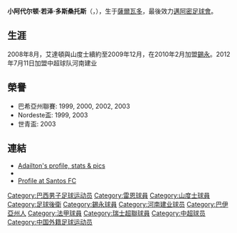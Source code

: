 {{Unreferenced|time=2022-02-12T08:58:43+00:00}}
{{noteta
|G1=足球
|G2=意甲
|T=zh-hans:小阿代尔顿·若泽·多斯桑托斯; zh-hk:小艾達頓·荷西·杜斯·山度士;
|1=zh-hans:小阿代尔顿·若泽·多斯桑托斯; zh-hk:小艾達頓·荷西·杜斯·山度士;
|2=zh-hans:阿代尔顿; zh-hk:艾達頓;
}}
{{Football player infobox 
| playername = 艾達頓
| fullname = Adaílton José dos Santos Filho
| height = {{height|m=1.90}}
| dateofbirth = {{birth date and age|1983|04|14|df=y}} 
| cityofbirth = [[薩爾瓦多_(巴西)|薩爾瓦多]] 
| countryofbirth = [[巴西|巴西]] 
| currentclub  =  [[河南建业|河南建业]] 
| clubnumber = 
| position = [[後衛_(足球)|後衛]]
| youthyears = 1998-99
| youthclubs = [[维多利亚体育俱乐部|維多利亞]] 
| years1 =  2002–2004 
| years2 =  2004–2006 
| years3 =  2006 
| years4 =  2007–2010 
| years5 =  2010–2012
| years6 =  2012
| years7 =  2013–2014
| years8 =  2013–2014
| years9 =  2014
| years10 =  2015
| years11 =  2016
| clubs1 =   [[维多利亚体育俱乐部|维多利亚]]  
| clubs2 =  [[雷恩足球俱乐部|雷恩]]  
| clubs3 =  [[:en:Central_Español|Central Español]]
| clubs4 =  [[桑托斯足球俱乐部|桑托斯]] 
| clubs5 =  [[錫永足球俱樂部|錫永]]
| clubs6 =  [[洛阳龙门足球俱乐部|河南建业]]
| clubs7 =  [[錫永足球俱樂部|錫永]]
| clubs8 = → [[基亚索足球会|基亚索]] (外借)
| clubs9 =  [[巴伊亚竞技俱乐部|巴伊亚]]
| clubs10 =  [[芝加哥火焰足球會|芝加哥火焰]]
| clubs11 =  [[邁阿密足球會|邁阿密足球會]]
| caps1 =   36   
| caps2 =   42  
| caps3 =   3
| caps4 =   50  
| caps5 =   66
| caps6 =   15
| caps7 =   14
| caps8 =   26
| caps9 =   4
| caps10 =  19
| caps11 =  16
| goals1 =  4
| goals2 =  0  
| goals3 =  0
| goals4 =  3 
| goals5 =  3 
| goals6 =  0 
| goals7 =  1 
| goals8 =  2 
| goals9 =  0
| goals10 =  1
| goals11 =  0    
}}

'''小阿代尔顿·若泽·多斯桑托斯'''（{{lang-pt|Adaílton José dos Santos Filho}}，{{bd|1983年|4月14日|catidx=Adaílton José dos Santos Filho}}），生于[[薩爾瓦多_(巴西)|薩爾瓦多]]，最後效力[[邁阿密足球會|邁阿密足球會]]。

==生涯==
2008年8月，艾達頓與山度士續約至2009年12月，在2010年2月加盟[[錫永足球俱樂部|錫永]]。2012年7月11日加盟中超球队河南建业

== 榮譽 ==
* 巴希亞州聯賽: 1999, 2000, 2002, 2003
* Nordeste盃: 1999, 2003
* 世青盃: 2003

== 連結 ==
* [https://web.archive.org/web/20110722081945/http://www.stade-rennais-online.com/Adailton.html Adailton's profile, stats & pics]
*{{lfpfr|108216|Adailton}}
*[https://web.archive.org/web/20090312010453/http://santos.globo.com/futebol_jogador.php?cod=431 Profile at Santos FC] {{pt icon}}

{{2012年中超分类名单河南}}{{巴西人物小作品}}{{足球运动员小作品}}
{{DEFAULTSORT:Adailton Jose dos Santos Filho}}
[[Category:巴西男子足球运动员|Category:巴西男子足球运动员]]
[[Category:雷恩球員|Category:雷恩球員]]
[[Category:山度士球員|Category:山度士球員]]
[[Category:足球後衛|Category:足球後衛]]
[[Category:錫永球員|Category:錫永球員]]
[[Category:河南建业球员|Category:河南建业球员]]
[[Category:巴伊亞州人|Category:巴伊亞州人]]
[[Category:法甲球員|Category:法甲球員]]
[[Category:瑞士超聯球員|Category:瑞士超聯球員]]
[[Category:中超球员|Category:中超球员]]
[[Category:中国外籍足球运动员|Category:中国外籍足球运动员]]